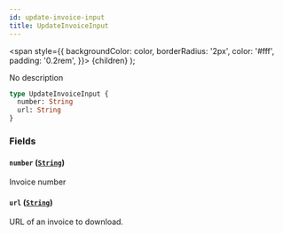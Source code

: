 ```yaml
---
id: update-invoice-input
title: UpdateInvoiceInput
---
```


<span
style={{
      backgroundColor: color,
      borderRadius: '2px',
      color: '#fff',
      padding: '0.2rem',
    }}>
{children}
</span>
);

No description

```graphql
type UpdateInvoiceInput {
  number: String
  url: String
}
```

### Fields

#### `number` ([`String`](/api-reference/scalars/string.mdx))

Invoice number

#### `url` ([`String`](/api-reference/scalars/string.mdx))

URL of an invoice to download.
